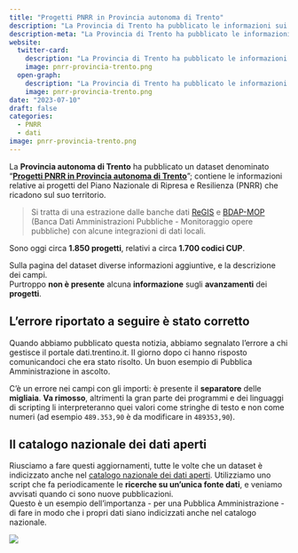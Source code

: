 ```yaml
---
title: "Progetti PNRR in Provincia autonoma di Trento"
description: "La Provincia di Trento ha pubblicato le informazioni sui progetti che ricadono nel suo territorio"
description-meta: "La Provincia di Trento ha pubblicato le informazioni sui progetti che ricadono nel suo territorio"
website:
  twitter-card:
    description: "La Provincia di Trento ha pubblicato le informazioni sui progetti che ricadono nel suo territorio"
    image: pnrr-provincia-trento.png
  open-graph:
    description: "La Provincia di Trento ha pubblicato le informazioni sui progetti che ricadono nel suo territorio"
    image: pnrr-provincia-trento.png
date: "2023-07-10"
draft: false
categories:
  - PNRR
  - dati
image: pnrr-provincia-trento.png
---
```


La **Provincia autonoma di Trento** ha pubblicato un dataset denominato "[**Progetti PNRR in Provincia autonoma di Trento**](https://dati.trentino.it/dataset/progetti-pnrr-in-provincia-autonoma-di-trento)"; contiene le informazioni relative ai progetti del Piano Nazionale di Ripresa e Resilienza (PNRR) che ricadono sul suo territorio.

> Si tratta di una estrazione dalle banche dati [ReGIS](https://www.italiadomani.gov.it/content/sogei-ng/it/it/catalogo-open-data.html?orderby=%40jcr%3Acontent%2FobservationDateInEvidence&amp;sort=desc "ReGIS") e [BDAP-MOP](https://bdap-operatori.rgs.mef.gov.it/Pagine/Default.aspx "BDAP-MOP") (Banca Dati Amministrazioni Pubbliche - Monitoraggio opere pubbliche) con alcune integrazioni di dati locali.

Sono oggi circa **1.850 progetti**, relativi a circa **1.700 codici CUP**.

Sulla pagina del dataset diverse informazioni aggiuntive, e la descrizione dei campi.<br>
Purtroppo **non è presente** alcuna **informazione** sugli **avanzamenti** dei **progetti**.

::: {.callout-note}
## L'errore riportato a seguire è stato corretto

Quando abbiamo pubblicato questa notizia, abbiamo segnalato l'errore a chi gestisce il portale dati.trentino.it. Il giorno dopo ci hanno risposto comunicandoci che era stato risolto. Un buon esempio di Pubblica Amministrazione in ascolto.

:::

C'è un errore nei campi con gli importi: è presente il **separatore** delle **migliaia**. **Va rimosso**, altrimenti la gran parte dei programmi e dei linguaggi di scripting li interpreteranno quei valori come stringhe di testo e non come numeri (ad esempio `489.353,90` è da modificare in `489353,90`).

::: {.callout-tip}

## Il catalogo nazionale dei dati aperti

Riusciamo a fare questi aggiornamenti, tutte le volte che un dataset è indicizzato anche nel [catalogo nazionale dei dati aperti](https://dati.gov.it/). Utilizziamo uno script che fa periodicamente le **ricerche su un'unica fonte dati**, e veniamo avvisati quando ci sono nuove pubblicazioni.<br>
Questo è un esempio dell'importanza - per una Pubblica Amministrazione - di fare in modo che i propri dati siano indicizzati anche nel catalogo nazionale.
:::

[![](pnrr-provincia-trento.png)](https://dati.trentino.it/dataset/progetti-pnrr-in-provincia-autonoma-di-trento)
